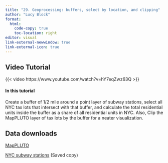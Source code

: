 ```yaml
---
title: "29. Geoprocessing: buffers, select by location, and clipping"
author: "Lucy Block"
format:
  html:
    code-copy: true
    toc-location: right
editor: visual
link-external-newwindow: true
link-external-icon: true
---
```


## Video Tutorial

{{< video https://www.youtube.com/watch?v=hY7eqZwz63Q >}}

#### In this tutorial

Create a buffer of 1/2 mile around a point layer of subway stations, select all NYC tax lots that intersect with that buffer, and calculate the total residential units inside the buffer as a share of all residential units in NYC. Also, Clip the MapPLUTO layer of tax lots by the buffer for a neater visualization. 

## Data downloads

[MapPLUTO](https://www.nyc.gov/site/planning/data-maps/open-data/dwn-pluto-mappluto.page)

[NYC subway stations](https://drive.google.com/file/d/13kz4Ud11KQSGTi3H2PVC7Uw3sxsAch-6/view) (Saved copy)